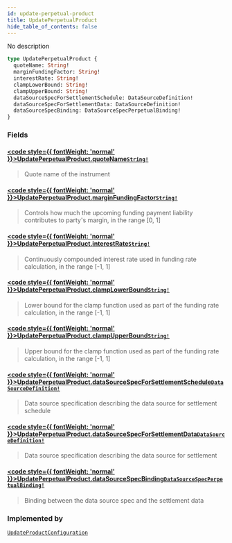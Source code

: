 ```yaml
---
id: update-perpetual-product
title: UpdatePerpetualProduct
hide_table_of_contents: false
---
```








No description

```graphql
type UpdatePerpetualProduct {
  quoteName: String!
  marginFundingFactor: String!
  interestRate: String!
  clampLowerBound: String!
  clampUpperBound: String!
  dataSourceSpecForSettlementSchedule: DataSourceDefinition!
  dataSourceSpecForSettlementData: DataSourceDefinition!
  dataSourceSpecBinding: DataSourceSpecPerpetualBinding!
}
```


### Fields

#### [<code style={{ fontWeight: 'normal' }}>UpdatePerpetualProduct.<b>quoteName</b></code>](#)<Bullet />[`String!`](/testnet/api/graphql/scalars/string) <Badge class="secondary" text="non-null"/> <Badge class="secondary" text="scalar"/>
> Quote name of the instrument
> 

#### [<code style={{ fontWeight: 'normal' }}>UpdatePerpetualProduct.<b>marginFundingFactor</b></code>](#)<Bullet />[`String!`](/testnet/api/graphql/scalars/string) <Badge class="secondary" text="non-null"/> <Badge class="secondary" text="scalar"/>
> Controls how much the upcoming funding payment liability contributes to party's margin, in the range [0, 1]
> 

#### [<code style={{ fontWeight: 'normal' }}>UpdatePerpetualProduct.<b>interestRate</b></code>](#)<Bullet />[`String!`](/testnet/api/graphql/scalars/string) <Badge class="secondary" text="non-null"/> <Badge class="secondary" text="scalar"/>
> Continuously compounded interest rate used in funding rate calculation, in the range [-1, 1]
> 

#### [<code style={{ fontWeight: 'normal' }}>UpdatePerpetualProduct.<b>clampLowerBound</b></code>](#)<Bullet />[`String!`](/testnet/api/graphql/scalars/string) <Badge class="secondary" text="non-null"/> <Badge class="secondary" text="scalar"/>
> Lower bound for the clamp function used as part of the funding rate calculation, in the range [-1, 1]
> 

#### [<code style={{ fontWeight: 'normal' }}>UpdatePerpetualProduct.<b>clampUpperBound</b></code>](#)<Bullet />[`String!`](/testnet/api/graphql/scalars/string) <Badge class="secondary" text="non-null"/> <Badge class="secondary" text="scalar"/>
> Upper bound for the clamp function used as part of the funding rate calculation, in the range [-1, 1]
> 

#### [<code style={{ fontWeight: 'normal' }}>UpdatePerpetualProduct.<b>dataSourceSpecForSettlementSchedule</b></code>](#)<Bullet />[`DataSourceDefinition!`](/testnet/api/graphql/objects/data-source-definition) <Badge class="secondary" text="non-null"/> <Badge class="secondary" text="object"/>
> Data source specification describing the data source for settlement schedule
> 

#### [<code style={{ fontWeight: 'normal' }}>UpdatePerpetualProduct.<b>dataSourceSpecForSettlementData</b></code>](#)<Bullet />[`DataSourceDefinition!`](/testnet/api/graphql/objects/data-source-definition) <Badge class="secondary" text="non-null"/> <Badge class="secondary" text="object"/>
> Data source specification describing the data source for settlement
> 

#### [<code style={{ fontWeight: 'normal' }}>UpdatePerpetualProduct.<b>dataSourceSpecBinding</b></code>](#)<Bullet />[`DataSourceSpecPerpetualBinding!`](/testnet/api/graphql/objects/data-source-spec-perpetual-binding) <Badge class="secondary" text="non-null"/> <Badge class="secondary" text="object"/>
> Binding between the data source spec and the settlement data
> 



### Implemented by

[`UpdateProductConfiguration`](/testnet/api/graphql/unions/update-product-configuration)  <Badge class="secondary" text="union"/>



